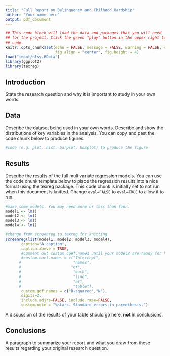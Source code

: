 ```yaml
---
title: "Full Report on Delinquency and Chilhood Hardship"
author: "Your name here"
output: pdf_document
---
```


```r
## This code block will load the data and packages that you will need
## for the project. Click the green "play" button in the upper right to run this
## code.
knitr::opts_chunk$set(echo = FALSE, message = FALSE, warning = FALSE, error = FALSE,
                      fig.align = "center", fig.height = 4)
load("input/nlsy.RData")
library(ggplot2)
library(texreg)
```

## Introduction

State the research question and why it is important to study in your own words.

## Data

Describe the dataset being used in your own words. Describe and show the distributions of key variables in the analysis. You can copy and past the code chunk below to produce figures.

```r
#code (e.g. plot, hist, barplot, boxplot) to produce the figure
```

## Results

Describe the results of the full multivariate regression models. You can use the code chunk template below to place the regression results into a nice format using the texreg package. This code chunk is initially set to not run when this document is knitted. Change `eval=FALSE` to `eval=TRUE` to allow it to run. 

```r
#make some models. You may need more or less than four. 
model1 <- lm()
model2 <- lm()
model3 <- lm()
model4 <- lm()

#change from screenreg to texreg for knitting
screenreg(list(model1, model2, model3, model4),
       caption="A caption",
       caption.above = TRUE,
       #Comment out custom.coef.names until your models are ready for knitting
       #custom.coef.names = c("Intercept",
      #                       "names",
      #                      "of",
      #                       "each",
      #                       "line",
      #                       "of",
      #                       "table"),
       custom.gof.names = c("R-squared","N"),
       digits=2,
       include.adjrs=FALSE, include.rmse=FALSE,
       custom.note = "%stars. Standard errors in parenthesis.")
```

A discussion of the results of your table should go here, **not** in conclusions. 

## Conclusions

A paragraph to summarize your report and what you draw from these results regarding your original research question.
